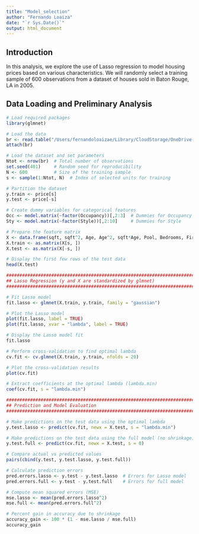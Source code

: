 ```yaml
---
title: "Model_selection"
author: "Fernando Loaiza"
date: "`r Sys.Date()`"
output: html_document
---
```


## Introduction

In this analysis, we explore the use of Lasso regression to model housing prices based on various characteristics. We will randomly select a training sample of 600 observations from a dataset of houses sold in Baton Rouge, LA in 2005.

## Data Loading and Preliminary Analysis

```r
# Load required packages
library(glmnet)

# Load the data
br <- read.table("/Users/fernandoloaizae/Library/CloudStorage/OneDrive-Personal/GitHub/Data_Projects/Data_Science/lab1/br.csv", sep = ",", header = TRUE)
attach(br)

# Load the dataset and set parameters
Ntot <- nrow(br)  # Total number of observations
set.seed(401)     # Random seed for reproducibility
N <- 600          # Size of the training sample
s <- sample(1:Ntot, N)  # Index of selected units for training

# Partition the dataset
y.train <- price[s]
y.test <- price[-s]

# Create dummy variables for categorical features
Occ <- model.matrix(~factor(Occupancy))[,2:3]  # Dummies for Occupancy
Sty <- model.matrix(~factor(Style))[,2:10]     # Dummies for Style

# Prepare the feature matrix
X <- data.frame(sqft, sqft^2, Age, Age^2, sqft*Age, Pool, Bedrooms, Fireplace, Waterfront, Occ, Sty)
X.train <- as.matrix(X[s, ])
X.test <- as.matrix(X[-s, ])

# Display the first few rows of the test data
head(X.test)

######################################################################### 
## Lasso Regression (y and X are standardized by glmnet)
#########################################################################

# Fit Lasso model
fit.lasso <- glmnet(X.train, y.train, family = "gaussian")

# Plot the Lasso model
plot(fit.lasso, label = TRUE)
plot(fit.lasso, xvar = "lambda", label = TRUE)

# Display the Lasso model fit
fit.lasso

# Perform cross-validation to find optimal lambda
cv.fit <- cv.glmnet(X.train, y.train, nfolds = 20)

# Plot the cross-validation results
plot(cv.fit)

# Extract coefficients at the optimal lambda (lambda.min)
coef(cv.fit, s = "lambda.min")

#########################################################################
## Prediction and Model Evaluation
#########################################################################

# Make predictions on the test data using the optimal lambda
y.test.lasso <- predict(cv.fit, newx = X.test, s = "lambda.min")

# Make predictions on the test data using the full model (no shrinkage)
y.test.full <- predict(cv.fit, newx = X.test, s = 0)

# Compare actual vs predicted values
pairs(cbind(y.test, y.test.lasso, y.test.full))

# Calculate prediction errors
pred.errors.lasso <- y.test - y.test.lasso  # Errors for Lasso model
pred.errors.full <- y.test - y.test.full    # Errors for full model

# Compute mean squared errors (MSE)
mse.lasso <- mean(pred.errors.lasso^2)
mse.full <- mean(pred.errors.full^2)

# Percent gain in accuracy due to shrinkage
accuracy_gain <- 100 * (1 - mse.lasso / mse.full)
accuracy_gain
```
